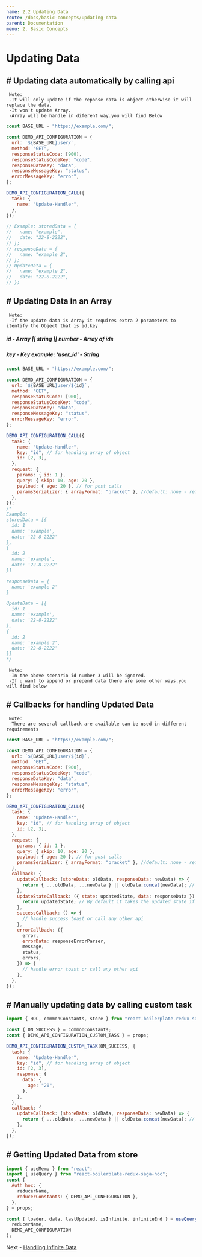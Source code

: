 ```yaml
---
name: 2.2 Updating Data
route: /docs/basic-concepts/updating-data
parent: Documentation
menu: 2. Basic Concepts
---
```


# **Updating Data**

## # Updating data automatically by calling api

     Note:
     -It will only update if the reponse data is object otherwise it will replace the data.
     -It won't update Array.
     -Array will be handle in diferent way.you will find Below

```js
const BASE_URL = "https://example.com/";

const DEMO_API_CONFIGURATION = {
  url: `${BASE_URL}user/`,
  method: "GET",
  responseStatusCode: [900],
  responseStatusCodeKey: "code",
  responseDataKey: "data",
  responseMessageKey: "status",
  errorMessageKey: "error",
};

DEMO_API_CONFIGURATION_CALL({
  task: {
    name: "Update-Handler",
  },
});

// Example: storedData = {
//   name: "example",
//   date: "22-8-2222",
// };
// responseData = {
//   name: "example 2",
// };
// UpdateData = {
//   name: "example 2",
//   date: "22-8-2222",
// };
```

## # Updating Data in an Array

     Note:
     -If the update data is Array it requires extra 2 parameters to itentify the Object that is id,key

##### id - Array || string || number - Array of ids

##### key - Key example: 'user_id' - String

```js
const BASE_URL = "https://example.com/";

const DEMO_API_CONFIGURATION = {
  url: `${BASE_URL}user/${id}`,
  method: "GET",
  responseStatusCode: [900],
  responseStatusCodeKey: "code",
  responseDataKey: "data",
  responseMessageKey: "status",
  errorMessageKey: "error",
};

DEMO_API_CONFIGURATION_CALL({
  task: {
    name: "Update-Handler",
    key: "id", // for handling array of object
    id: [2, 3],
  },
  request: {
    params: { id: 1 },
    query: { skip: 10, age: 20 },
    payload: { age: 20 }, // for post calls
    paramsSerializer: { arrayFormat: "bracket" }, //default: none - refer query-string npm package
  },
});
/*
Example:
storedData = [{
  id: 1
  name: 'example',
  date: '22-8-2222'
},
{
  id: 2
  name: 'example',
  date: '22-8-2222'
}]

responseData = {
  name: 'example 2'
}

UpdateData = [{
  id: 1
  name: 'example',
  date: '22-8-2222'
},
{
  id: 2
  name: 'example 2',
  date: '22-8-2222'
}]
*/
```

     Note:
     -In the above scenario id number 3 will be ignored.
     -If u want to append or prepend data there are some other ways.you will find below

## # Callbacks for handling Updated Data

     Note:
     -There are several callback are available can be used in different requirements

```js
const BASE_URL = "https://example.com/";

const DEMO_API_CONFIGURATION = {
  url: `${BASE_URL}user/${id}`,
  method: "GET",
  responseStatusCode: [900],
  responseStatusCodeKey: "code",
  responseDataKey: "data",
  responseMessageKey: "status",
  errorMessageKey: "error",
};

DEMO_API_CONFIGURATION_CALL({
  task: {
    name: "Update-Handler",
    key: "id", // for handling array of object
    id: [2, 3],
  },
  request: {
    params: { id: 1 },
    query: { skip: 10, age: 20 },
    payload: { age: 20 }, // for post calls
    paramsSerializer: { arrayFormat: "bracket" }, //default: none - refer query-string npm package
  },
  callback: {
    updateCallback: (storeData: oldData, responseData: newData) => {
      return { ...oldData, ...newData } || oldData.concat(newData); // It will update  the data in paricular reducer
    },
    updateStateCallback: ({ state: updatedState, data: responseData }) => {
      return updatedState; // By default it takes the updated state if returns undefined or null
    },
    successCallback: () => {
      // handle success toast or call any other api
    },
    errorCallback: ({
      error,
      errorData: responseErrorParser,
      message,
      status,
      errors,
    }) => {
      // handle error toast or call any other api
    },
  },
});
```

## # Manually updating data by calling custom task

```js
import { HOC, commonConstants, store } from "react-boilerplate-redux-saga-hoc";

const { ON_SUCCESS } = commonConstants;
const { DEMO_API_CONFIGURATION_CUSTOM_TASK } = props;

DEMO_API_CONFIGURATION_CUSTOM_TASK(ON_SUCCESS, {
  task: {
    name: "Update-Handler",
    key: "id", // for handling array of object
    id: [2, 3],
    response: {
      data: {
        age: "20",
      },
    },
  },
  callback: {
    updateCallback: (storeData: oldData, responseData: newData) => {
      return { ...oldData, ...newData } || oldData.concat(newData); // It will update  the data in paricular reducer
    },
  },
});
```

## # Getting Updated Data from store

```js
import { useMemo } from "react";
import { useQuery } from "react-boilerplate-redux-saga-hoc";
const {
  Auth_hoc: {
    reducerName,
    reducerConstants: { DEMO_API_CONFIGURATION },
  },
} = props;

const { loader, data, lastUpdated, isInfinite, infiniteEnd } = useQuery(
  reducerName,
  DEMO_API_CONFIGURATION
);
```

Next - [Handling Infinite Data](/docs/basic-concepts/handling-infinite-data)
